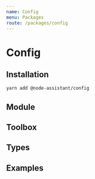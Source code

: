 ```yaml
---
name: Config
menu: Packages
route: /packages/config
---
```


# Config

<!-- About -->

## Installation

```bash
yarn add @node-assistant/config
```

## Module

## Toolbox

## Types

## Examples
